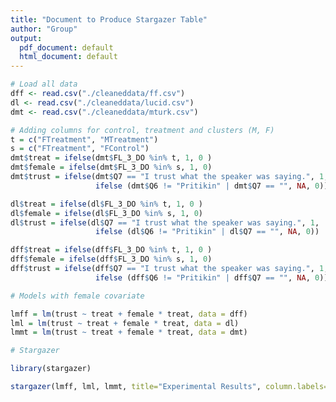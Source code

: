 ```yaml
---
title: "Document to Produce Stargazer Table"
author: "Group"
output:
  pdf_document: default
  html_document: default
---
```


```r
# Load all data
dff <- read.csv("./cleaneddata/ff.csv")
dl <- read.csv("./cleaneddata/lucid.csv")
dmt <- read.csv("./cleaneddata/mturk.csv")

```

```r
# Adding columns for control, treatment and clusters (M, F)
t = c("FTreatment", "MTreatment")
s = c("FTreatment", "FControl")
dmt$treat = ifelse(dmt$FL_3_DO %in% t, 1, 0 )
dmt$female = ifelse(dmt$FL_3_DO %in% s, 1, 0)
dmt$trust = ifelse(dmt$Q7 == "I trust what the speaker was saying.", 1,
                   ifelse (dmt$Q6 != "Pritikin" | dmt$Q7 == "", NA, 0))

dl$treat = ifelse(dl$FL_3_DO %in% t, 1, 0 )
dl$female = ifelse(dl$FL_3_DO %in% s, 1, 0)
dl$trust = ifelse(dl$Q7 == "I trust what the speaker was saying.", 1,
                   ifelse (dl$Q6 != "Pritikin" | dl$Q7 == "", NA, 0))

dff$treat = ifelse(dff$FL_3_DO %in% t, 1, 0 )
dff$female = ifelse(dff$FL_3_DO %in% s, 1, 0)
dff$trust = ifelse(dff$Q7 == "I trust what the speaker was saying.", 1,
                   ifelse (dff$Q6 != "Pritikin" | dff$Q7 == "", NA, 0))
```

```r
# Models with female covariate

lmff = lm(trust ~ treat + female * treat, data = dff)
lml = lm(trust ~ treat + female * treat, data = dl)
lmmt = lm(trust ~ treat + female * treat, data = dmt)
```

```r
# Stargazer

library(stargazer)

stargazer(lmff, lml, lmmt, title="Experimental Results", column.labels=c("FriendsFamily","Lucid","MTurk"))
```